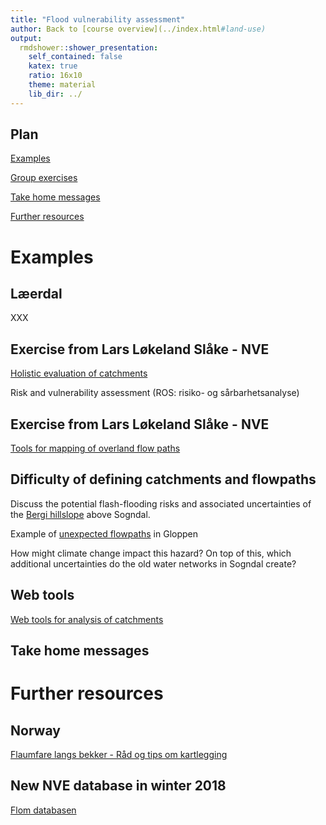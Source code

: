 ```yaml
---
title: "Flood vulnerability assessment"
author: Back to [course overview](../index.html#land-use)
output:
  rmdshower::shower_presentation:
    self_contained: false
    katex: true
    ratio: 16x10
    theme: material
    lib_dir: ../
---
```


## Plan

[Examples](./1_flood_mapping#examples)

[Group exercises](./1_flood_mapping#grou-exercises)

[Take home messages](./1_flood_mapping#take-home-messages)

[Further resources](./1_flood_mapping#further-resources)


# Examples

## Læerdal

XXX

## Exercise from Lars Løkeland Slåke - NVE 

[Holistic evaluation of catchments](http://webfileservice.nve.no/API/PublishedFiles/Download/201707426/2314338)

Risk and vulnerability assessment (ROS: risiko- og sårbarhetsanalyse)

## Exercise from Lars Løkeland Slåke - NVE 

[Tools for mapping of overland flow paths](http://webfileservice.nve.no/API/PublishedFiles/Download/201707426/2314341)


## Difficulty of defining catchments and flowpaths

Discuss the potential flash-flooding risks and associated uncertainties of the [Bergi hillslope](http://www.norgeskart.no/#!?project=seeiendom&layers=1002,1015&zoom=12&lat=6815372.32&lon=75721.05) above Sogndal.

Example of [unexpected flowpaths](https://www.aftenposten.no/norge/i/7rwM3/Utvik-kan-vare-begynnelsen-pa-ny-flomfare#&gid=1&pid=3) in Gloppen

How might climate change impact this hazard?
On top of this, which additional uncertainties do the old water networks in Sogndal create?

## Web tools

[Web tools for analysis of catchments](http://webfileservice.nve.no/API/PublishedFiles/Download/201707426/2317100)

## Take home messages


# Further resources

## Norway

[Flaumfare langs bekker - Råd og tips om kartlegging](http://publikasjoner.nve.no/veileder/2015/veileder2015_03.pdf)

## New NVE database in winter 2018

[Flom databasen](https://prosjekt.fylkesmannen.no/Documents/Klimaomstilling/Dokument/2017%20Vatn/4%20-%20GRØNDAHL%20STEFFESEN.pdf)






